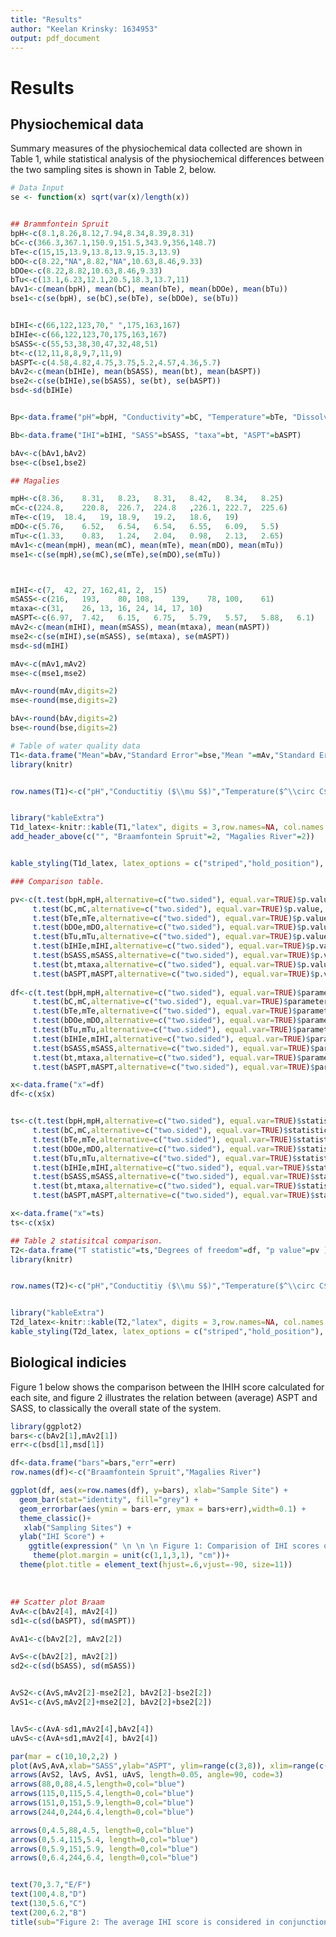 ```yaml
---
title: "Results"
author: "Keelan Krinsky: 1634953"
output: pdf_document
---
```

# Results 

## Physiochemical data
Summary measures of the physiochemical data collected are shown in Table 1, while statistical analysis of the physiochemical differences between the two sampling sites is shown in Table 2, below. 


```r
# Data Input
se <- function(x) sqrt(var(x)/length(x))


## Brammfontein Spruit
bpH<-c(8.1,8.26,8.12,7.94,8.34,8.39,8.31)
bC<-c(366.3,367.1,150.9,151.5,343.9,356,148.7)
bTe<-c(15,15,13.9,13.8,13.9,15.3,13.9)
bDO<-c(8.22,"NA",8.82,"NA",10.63,8.46,9.33)
bDOe<-c(8.22,8.82,10.63,8.46,9.33)
bTu<-c(13.1,6.23,12.1,20.5,18.3,13.7,11)
bAv1<-c(mean(bpH), mean(bC), mean(bTe), mean(bDOe), mean(bTu))
bse1<-c(se(bpH), se(bC),se(bTe), se(bDOe), se(bTu))


bIHI<-c(66,122,123,70," ",175,163,167)
bIHIe<-c(66,122,123,70,175,163,167)
bSASS<-c(55,53,38,30,47,32,48,51)
bt<-c(12,11,8,8,9,7,11,9)
bASPT<-c(4.58,4.82,4.75,3.75,5.2,4.57,4.36,5.7)
bAv2<-c(mean(bIHIe), mean(bSASS), mean(bt), mean(bASPT))
bse2<-c(se(bIHIe),se(bSASS), se(bt), se(bASPT))
bsd<-sd(bIHIe)


Bp<-data.frame("pH"=bpH, "Conductivity"=bC, "Temperature"=bTe, "Dissolved Oxygen"=bDO,"Turbidity"=bTu)

Bb<-data.frame("IHI"=bIHI, "SASS"=bSASS, "taxa"=bt, "ASPT"=bASPT)

bAv<-c(bAv1,bAv2)
bse<-c(bse1,bse2)

## Magalies

mpH<-c(8.36,	8.31,	8.23,	8.31,	8.42,	8.34,	8.25)
mC<-c(224.8,	220.8,	226.7,	224.8	,226.1,	222.7,	225.6)
mTe<-c(19,	18.4,	19,	18.9,	19.2,	18.6,	19)
mDO<-c(5.76,	6.52,	6.54,	6.54,	6.55,	6.09,	5.5)
mTu<-c(1.33,	0.83,	1.24,	2.04,	0.98,	2.13,	2.65)
mAv1<-c(mean(mpH), mean(mC), mean(mTe), mean(mDO), mean(mTu))
mse1<-c(se(mpH),se(mC),se(mTe),se(mDO),se(mTu))



mIHI<-c(7,	42,	27,	162,41,	2,	15)
mSASS<-c(216,	193,	80,	108,	139,	78,	100,	61)
mtaxa<-c(31,	26,	13,	16,	24,	14,	17,	10)
mASPT<-c(6.97,	7.42,	6.15,	6.75,	5.79,	5.57,	5.88,	6.1)
mAv2<-c(mean(mIHI), mean(mSASS), mean(mtaxa), mean(mASPT))
mse2<-c(se(mIHI),se(mSASS), se(mtaxa), se(mASPT))
msd<-sd(mIHI)

mAv<-c(mAv1,mAv2)
mse<-c(mse1,mse2)

mAv<-round(mAv,digits=2)
mse<-round(mse,digits=2)

bAv<-round(bAv,digits=2)
bse<-round(bse,digits=2)


```

```r
# Table of water quality data 
T1<-data.frame("Mean"=bAv,"Standard Error"=bse,"Mean "=mAv,"Standard Error "=mse)
library(knitr)


row.names(T1)<-c("pH","Conductitiy ($\\mu S$)","Temperature($^\\circ C$)","Dissolved Oxygen($mg \\cdot L^{-1}$)", "Turbidity(NTUs)","IHI", "SASS", "taxa", "ASPT")


library("kableExtra")
T1d_latex<-knitr::kable(T1,"latex", digits = 3,row.names=NA, col.names = NA, align="llll", caption = "Summary measure of key physiochemical and biological measures of water quality for both sample sites, the braamfotein spruit, and Magalies river. While some condition such as pH are similar between systems with low varience, other variable, especialy calculated biological indexes such as IHI differ significantly between sites, with high varience", escape = FALSE) %>%
add_header_above(c("", "Braamfontein Spruit"=2, "Magalies River"=2))


kable_styling(T1d_latex, latex_options = c("striped","hold_position"), position= "center")


```

```r
### Comparison table. 

pv<-c(t.test(bpH,mpH,alternative=c("two.sided"), equal.var=TRUE)$p.value,
     t.test(bC,mC,alternative=c("two.sided"), equal.var=TRUE)$p.value,
     t.test(bTe,mTe,alternative=c("two.sided"), equal.var=TRUE)$p.value,
     t.test(bDOe,mDO,alternative=c("two.sided"), equal.var=TRUE)$p.value,
     t.test(bTu,mTu,alternative=c("two.sided"), equal.var=TRUE)$p.value,
     t.test(bIHIe,mIHI,alternative=c("two.sided"), equal.var=TRUE)$p.value,
     t.test(bSASS,mSASS,alternative=c("two.sided"), equal.var=TRUE)$p.value,
     t.test(bt,mtaxa,alternative=c("two.sided"), equal.var=TRUE)$p.value,
     t.test(bASPT,mASPT,alternative=c("two.sided"), equal.var=TRUE)$p.value)
     
df<-c(t.test(bpH,mpH,alternative=c("two.sided"), equal.var=TRUE)$parameter,
     t.test(bC,mC,alternative=c("two.sided"), equal.var=TRUE)$parameter,
     t.test(bTe,mTe,alternative=c("two.sided"), equal.var=TRUE)$parameter,
     t.test(bDOe,mDO,alternative=c("two.sided"), equal.var=TRUE)$parameter,
     t.test(bTu,mTu,alternative=c("two.sided"), equal.var=TRUE)$parameter,
     t.test(bIHIe,mIHI,alternative=c("two.sided"), equal.var=TRUE)$parameter,
     t.test(bSASS,mSASS,alternative=c("two.sided"), equal.var=TRUE)$parameter,
     t.test(bt,mtaxa,alternative=c("two.sided"), equal.var=TRUE)$parameter,
     t.test(bASPT,mASPT,alternative=c("two.sided"), equal.var=TRUE)$parameter)

x<-data.frame("x"=df)
df<-c(x$x)


ts<-c(t.test(bpH,mpH,alternative=c("two.sided"), equal.var=TRUE)$statistic,
     t.test(bC,mC,alternative=c("two.sided"), equal.var=TRUE)$statistic,
     t.test(bTe,mTe,alternative=c("two.sided"), equal.var=TRUE)$statistic,
     t.test(bDOe,mDO,alternative=c("two.sided"), equal.var=TRUE)$statistic,
     t.test(bTu,mTu,alternative=c("two.sided"), equal.var=TRUE)$statistic,
     t.test(bIHIe,mIHI,alternative=c("two.sided"), equal.var=TRUE)$statistic,
     t.test(bSASS,mSASS,alternative=c("two.sided"), equal.var=TRUE)$statistic,
     t.test(bt,mtaxa,alternative=c("two.sided"), equal.var=TRUE)$statistic,
     t.test(bASPT,mASPT,alternative=c("two.sided"), equal.var=TRUE)$statistic)

x<-data.frame("x"=ts)
ts<-c(x$x)
```

```r
## Table 2 statisitcal comparison. 
T2<-data.frame("T statistic"=ts,"Degrees of freedom"=df, "p value"=pv )
library(knitr)


row.names(T2)<-c("pH","Conductitiy ($\\mu S$)","Temperature($^\\circ C$)","Dissolved Oxygen($mg \\cdot L^{-1}$)", "Turbidity(NTUs)","IHI","SASS","taxa","ASPT")


library("kableExtra")
T2d_latex<-knitr::kable(T2,"latex", digits = 3,row.names=NA, col.names = NA, align="llll", caption = "Statistical comparison of physiochemical conditions between the two samples sites, the Braamfontein spruit and Magalies River. While some conditions varied with high significance such as turbidity, others such as pH did not vary significantly", escape = FALSE) 
kable_styling(T2d_latex, latex_options = c("striped","hold_position"), position= "center")

```

\newpage

## Biological indicies
Figure 1 below shows the comparison between the IHIH score calculated for each site, and figure 2 illustrates the relation between (average) ASPT and SASS, to classically the overall state of the system. 

```r
library(ggplot2)
bars<-c(bAv2[1],mAv2[1])
err<-c(bsd[1],msd[1])

df<-data.frame("bars"=bars,"err"=err)
row.names(df)<-c("Braamfontein Spruit","Magalies River")

ggplot(df, aes(x=row.names(df), y=bars), xlab="Sample Site") +
  geom_bar(stat="identity", fill="grey") +
  geom_errorbar(aes(ymin = bars-err, ymax = bars+err),width=0.1) +
  theme_classic()+
   xlab("Sampling Sites") +
  ylab("IHI Score") +
    ggtitle(expression(" \n \n \n Figure 1: Comparision of IHI scores obtained for each sampling site.\n Note the considerably overlaping ranges given by the error bars of the two samples")) +
     theme(plot.margin = unit(c(1,1,3,1), "cm"))+
  theme(plot.title = element_text(hjust=.6,vjust=-90, size=11))
```

$\quad$\newline$\quad$\newline
$\quad$\newline$\quad$\newline


```r
## Scatter plot Braam
AvA<-c(bAv2[4], mAv2[4])
sd1<-c(sd(bASPT), sd(mASPT))

AvA1<-c(bAv2[2], mAv2[2])

AvS<-c(bAv2[2], mAv2[2])
sd2<-c(sd(bSASS), sd(mSASS))


AvS2<-c(AvS,mAv2[2]-mse2[2], bAv2[2]-bse2[2])
AvS1<-c(AvS,mAv2[2]+mse2[2], bAv2[2]+bse2[2])


lAvS<-c(AvA-sd1,mAv2[4],bAv2[4])
uAvS<-c(AvA+sd1,mAv2[4], bAv2[4])

par(mar = c(10,10,2,2) )
plot(AvS,AvA,xlab="SASS",ylab="ASPT", ylim=range(c(3,8)), xlim=range(c(30,140)))
arrows(AvS2, lAvS, AvS1, uAvS, length=0.05, angle=90, code=3)
arrows(88,0,88,4.5,length=0,col="blue")
arrows(115,0,115,5.4,length=0,col="blue")
arrows(151,0,151,5.9,length=0,col="blue")
arrows(244,0,244,6.4,length=0,col="blue")

arrows(0,4.5,88,4.5, length=0,col="blue")
arrows(0,5.4,115,5.4, length=0,col="blue")
arrows(0,5.9,151,5.9, length=0,col="blue")
arrows(0,6.4,244,6.4, length=0,col="blue")


text(70,3.7,"E/F")
text(100,4.8,"D")
text(130,5.6,"C")
text(200,6.2,"B")
title(sub="Figure 2: The average IHI score is considered in conjunction with the average ASPT \n score to give an indication of the overall condition of the system, donated \n by the  zones marked A-F in the figure. Note that although there is some \n overlap between the error bars for ASPT there is no overlap for SASS.",cex.sub=1, line=7 )
```













